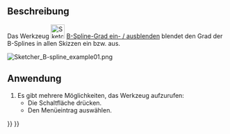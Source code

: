 <languages/>

{{Docnav/de
|[[Sketcher_ArcOverlay/de|Ergänzungsbogen]]
|[[Sketcher_BSplinePolygon/de|BSplinePolygonl]]
|[[Sketcher_Workbench/de|Sketcher]]
|IconL=Sketcher_ArcOverlay.svg
|IconR=Sketcher_BSplinePolygon.svg
|IconC=Workbench_Sketcher.svg
}}

{{GuiCommand/de
|Name=Sketcher BSplineDegree
|Name/de=Sketcher BSplineGrad
|MenuLocation=Skizze → Sketcher visuell→ B-spline-Informationsschicht ein- / ausblenden → B-Spline-Grad ein- / ausblenden
|Workbenches=[[Sketcher Workbench/de|Sketcher]]
|Version=0.17
|SeeAlso=[[Sketcher_CreateBSpline/de|Sketcher BSplineErstellen]]
}}

<span id="Description"></span>
==Beschreibung==

Das Werkzeug [[File:Sketcher_BSplineDegree.svg|32px]] [[Sketcher_BSplineDegree/de|B-Spline-Grad ein- / ausblenden]] blendet den Grad der B-Splines in allen Skizzen ein bzw. aus.

[[File:Sketcher B-spline example01.png]]
{{Caption|Die Zahl 3 (grün, ohne Klammern) in der Mitte repräsentiert den [[Sketcher_BSplineIncreaseDegree/de|Grad]] des B-Splines.}}

<span id="Usage"></span>
==Anwendung==

# Es gibt mehrere Möglichkeiten, das Werkzeug aufzurufen:
#* Die Schaltfläche {{Button|[[Image:Sketcher_BSplineDegree.svg|16px]] [[Sketcher_BSplineDegree/de|B-Spline-Grad ein- / ausblenden]]}} drücken.
#* Den Menüeintrag {{MenuCommand|Skizze → Sketcher visuell → B-Spline Informationsebene ein- / ausblenden → [[Image:Sketcher_BSplineDegree.svg|16px]] B-Spline-Grad ein- / ausblenden}} auswählen.


{{Docnav/de
|[[Sketcher_ArcOverlay/de|Ergänzungsbogen]]
|[[Sketcher_BSplinePolygon/de|BSplinePolygonl]]
|[[Sketcher_Workbench/de|Sketcher]]
|IconL=Sketcher_ArcOverlay.svg
|IconR=Sketcher_BSplinePolygon.svg
|IconC=Workbench_Sketcher.svg
}}

{{Sketcher_Tools_navi{{#translation:}}}}
{{Userdocnavi{{#translation:}}}}